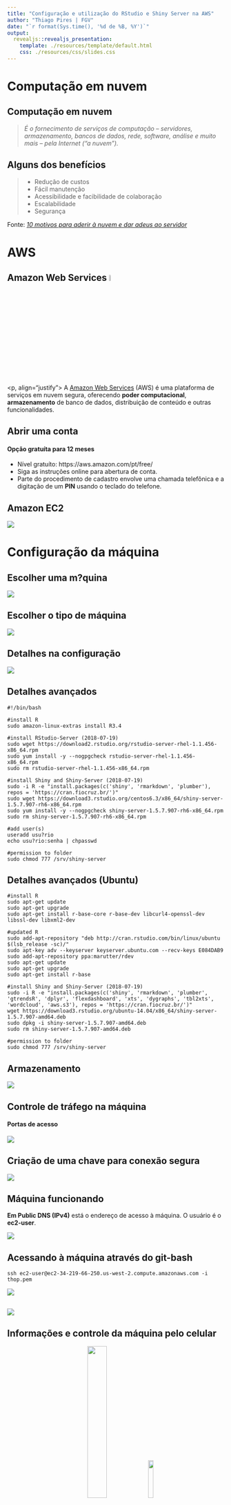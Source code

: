 ```yaml
---
title: "Configuração e utilização do RStudio e Shiny Server na AWS"
author: "Thiago Pires | FGV"
date: "`r format(Sys.time(), '%d de %B, %Y')`"
output: 
  revealjs::revealjs_presentation:
    template: ./resources/template/default.html
    css: ./resources/css/slides.css
---
```


# Computação em nuvem {data-background=#9292e8}

## Computação em nuvem

> *É o fornecimento de serviços de computação – servidores, armazenamento, bancos de dados, rede, software, análise e muito mais – pela Internet ("a nuvem").*

## Alguns dos benefícios

>- Redução de custos
>- Fácil manutenção
>- Acessibilidade e facibilidade de colaboração
>- Escalabilidade
>- Segurança

Fonte: *[10 motivos para aderir à nuvem e dar adeus ao servidor](https://www.penso.com.br/top-10-motivos-para-aderir-a-nuvem/)*

# AWS {data-background=#9292e8}

## Amazon Web Services ![](resources/images/aws-logo.png){width=6%} 

<p, align="justify">
A [Amazon Web Services](https://aws.amazon.com/pt/) (AWS) é uma plataforma de serviços em nuvem segura, oferecendo **poder computacional**, **armazenamento** de banco de dados, distribuição de conteúdo e outras funcionalidades.
</p>

## Abrir uma conta
<h4>Opção gratuíta para 12 meses</h4>

- Nível gratuíto: https://aws.amazon.com/pt/free/
- Siga as instruções online para abertura de conta.
- Parte do procedimento de cadastro envolve uma chamada telefônica e a digitação de um **PIN** usando o teclado do telefone.

## Amazon EC2

[![](resources/images/ec2-page.png)](https://aws.amazon.com/pt/ec2/)

# Configuração da máquina {data-background=#9292e8}

## Escolher uma m?quina

![](resources/images/launch-step1.png)

## Escolher o tipo de máquina

![](resources/images/launch-step2.png)

## Detalhes na configuração

![](resources/images/launch-step3.png)

## Detalhes avançados

```
#!/bin/bash

#install R
sudo amazon-linux-extras install R3.4

#install RStudio-Server (2018-07-19)
sudo wget https://download2.rstudio.org/rstudio-server-rhel-1.1.456-x86_64.rpm
sudo yum install -y --nogpgcheck rstudio-server-rhel-1.1.456-x86_64.rpm
sudo rm rstudio-server-rhel-1.1.456-x86_64.rpm

#install Shiny and Shiny-Server (2018-07-19)
sudo -i R -e "install.packages(c('shiny', 'rmarkdown', 'plumber'), repos = 'https://cran.fiocruz.br/')"
sudo wget https://download3.rstudio.org/centos6.3/x86_64/shiny-server-1.5.7.907-rh6-x86_64.rpm
sudo yum install -y --nogpgcheck shiny-server-1.5.7.907-rh6-x86_64.rpm
sudo rm shiny-server-1.5.7.907-rh6-x86_64.rpm

#add user(s)
useradd usu?rio
echo usu?rio:senha | chpasswd

#permission to folder
sudo chmod 777 /srv/shiny-server
```

## Detalhes avançados (Ubuntu)

```
#install R
sudo apt-get update
sudo apt-get upgrade
sudo apt-get install r-base-core r-base-dev libcurl4-openssl-dev libssl-dev libxml2-dev

#updated R
sudo add-apt-repository "deb http://cran.rstudio.com/bin/linux/ubuntu $(lsb_release -sc)/"
sudo apt-key adv --keyserver keyserver.ubuntu.com --recv-keys E084DAB9
sudo add-apt-repository ppa:marutter/rdev
sudo apt-get update
sudo apt-get upgrade
sudo apt-get install r-base

#install Shiny and Shiny-Server (2018-07-19)
sudo -i R -e "install.packages(c('shiny', 'rmarkdown', 'plumber', 'gtrendsR', 'dplyr', 'flexdashboard', 'xts', 'dygraphs', 'tbl2xts', 'wordcloud', 'aws.s3'), repos = 'https://cran.fiocruz.br/')"
wget https://download3.rstudio.org/ubuntu-14.04/x86_64/shiny-server-1.5.7.907-amd64.deb
sudo dpkg -i shiny-server-1.5.7.907-amd64.deb
sudo rm shiny-server-1.5.7.907-amd64.deb

#permission to folder
sudo chmod 777 /srv/shiny-server
```

## Armazenamento

![](resources/images/launch-step4.png)

## Controle de tráfego na máquina
<h4>Portas de acesso</h4>

![](resources/images/launch-step6.png)

## Criação de uma chave para conexão segura

![](resources/images/launch-step7.png)

## Máquina funcionando

**Em Public DNS (IPv4)** está o endereço de acesso à máquina. O usuário é o **ec2-user**.

![](resources/images/running.png)

## Acessando à máquina através do **git-bash**

```
ssh ec2-user@ec2-34-219-66-250.us-west-2.compute.amazonaws.com -i thop.pem
```

![](resources/images/acesso.png)

##

![](resources/images/maquina.png)

## Informações e controle da máquina pelo celular

<center>
![](resources/images/mobile.png){width=30%}&ensp;
[![](resources/images/logo-gplay.png){width=15%}](https://play.google.com/store/apps/details?id=com.amazon.aws.console.mobile)
</center>

# R, <br> RStudio Server e <br> Shiny Server {data-background=#9292e8}

## RStudio e Shiny Server

- Para acessar o RStudio Server no browser:

```
http://ec2-54-202-207-158.us-west-2.compute.amazonaws.com:8787
```

- Para acessar o Shiny Server:

```
http://ec2-54-202-207-158.us-west-2.compute.amazonaws.com:3838
```

- Para acessar uma aplicação específica:

```
http://ec2-54-202-207-158.us-west-2.compute.amazonaws.com:3838/sample-apps/hello/
```
# Plumber {data-background=#9292e8}

## Configurações necessárias

- Verificar as portas em funcionamento na máquina:

```
netstat -ant
```

- Colocar a porta de acesso à API: `:8000`

## Criando uma API 

Arquivo plumber.R

```r
#' Return the sum of two numbers
#' @param a The first number to add
#' @param b The second number to add
#' @get /sum
#' @html
function(a, b){
  paste("<html><h1>=", as.numeric(a) + as.numeric(b), "<html><h1>")
}
```

Baixar arquivo **plumber.R** na m?quina

```
wget https://gist.githubusercontent.com/th1460/5651ece3822f958c018150db6506b1f4/raw/e47b27570a2a04c74192d177f500d3040db05d75/plumber.R
```
Inicializar a API no terminal

```
R -e 'pr <- plumber::plumb("plumber.R"); pr$run(host = "0.0.0.0", port = 8000)'
```
## Acessando a API

Digitando no browser o **host** a **porta** e os **argumentos** de acesso ? API:

```
http://ec2-54-200-63-187.us-west-2.compute.amazonaws.com:8000/sum?a=145&b=189
```

![](resources/images/plumber.png)

# Amazon S3 {data-background=#9292e8}

## Armazenamento de objetos

![](resources/images/s3-page.png)

## Autorizações para clientes

![](resources/images/iam-page.png)

## Instalando cliente e configurando

```
sudo apt-get install awscli

aws configure

sudo aws s3 cp s3://th1460/shiny_dengue.Rmd /srv/shiny-server/sample-apps/gtrendsR/shiny_dengue.Rmd

```

## library(aws.s3)

```r

require(aws.s3)

Sys.setenv("AWS_ACCESS_KEY_ID" = "AKIAJINKOTYFNMTNTRLQ",
           "AWS_SECRET_ACCESS_KEY" = "hsxs3k1ayEr7ruRTLge6HQukpKolJxSGorCTJcOv")

# lista de buckets
bucketlist()

# upload dados no S3
s3saveRDS(x = dados, bucket = "th1460", object = "dados.rds")

# ler dados do S3
s3readRDS(object = "dados.rds", bucket = "th1460")

# deletar dados
delete_object(object = "dados.rds", bucket = "th1460")

```

## {data-background=#000000}

<p align="center">
[<font color="white">th1460.github.io</font>](https://th1460.github.io)
</p>

